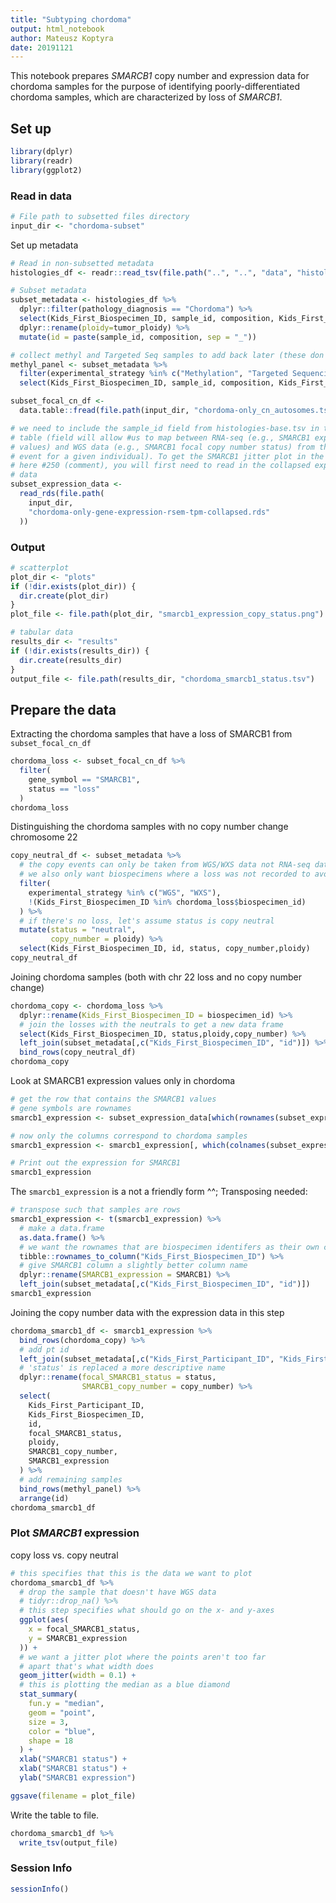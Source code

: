 ```yaml
---
title: "Subtyping chordoma"
output: html_notebook
author: Mateusz Koptyra 
date: 20191121
---
```


This notebook prepares _SMARCB1_ copy number and expression data for chordoma samples for the purpose of identifying poorly-differentiated chordoma samples, which are characterized by loss of _SMARCB1_.

## Set up

```r
library(dplyr)
library(readr)
library(ggplot2)
```

### Read in data

```r
# File path to subsetted files directory
input_dir <- "chordoma-subset"
```

Set up metadata

```r
# Read in non-subsetted metadata
histologies_df <- readr::read_tsv(file.path("..", "..", "data", "histologies-base.tsv"), guess_max = 100000)

# Subset metadata
subset_metadata <- histologies_df %>%
  dplyr::filter(pathology_diagnosis == "Chordoma") %>%
  select(Kids_First_Biospecimen_ID, sample_id, composition, Kids_First_Participant_ID,experimental_strategy,tumor_ploidy) %>%
  dplyr::rename(ploidy=tumor_ploidy) %>%
  mutate(id = paste(sample_id, composition, sep = "_"))

# collect methyl and Targeted Seq samples to add back later (these don't have CN or RNA expression)
methyl_panel <- subset_metadata %>%
  filter(experimental_strategy %in% c("Methylation", "Targeted Sequencing")) %>%
  select(Kids_First_Biospecimen_ID, sample_id, composition, Kids_First_Participant_ID,experimental_strategy,ploidy, id)
```

```r
subset_focal_cn_df <-
  data.table::fread(file.path(input_dir, "chordoma-only_cn_autosomes.tsv.gz"))
```

```r
# we need to include the sample_id field from histologies-base.tsv in the final
# table (field will allow #us to map between RNA-seq (e.g., SMARCB1 expression
# values) and WGS data (e.g., SMARCB1 focal copy number status) from the same
# event for a given individual). To get the SMARCB1 jitter plot in the photo
# here #250 (comment), you will first need to read in the collapsed expression
# data
subset_expression_data <-
  read_rds(file.path(
    input_dir,
    "chordoma-only-gene-expression-rsem-tpm-collapsed.rds"
  ))
```

### Output

```r
# scatterplot
plot_dir <- "plots"
if (!dir.exists(plot_dir)) {
  dir.create(plot_dir)
}
plot_file <- file.path(plot_dir, "smarcb1_expression_copy_status.png")

# tabular data
results_dir <- "results"
if (!dir.exists(results_dir)) {
  dir.create(results_dir)
}
output_file <- file.path(results_dir, "chordoma_smarcb1_status.tsv")
```

## Prepare the data

Extracting the chordoma samples that have a loss of SMARCB1 from `subset_focal_cn_df`

```r
chordoma_loss <- subset_focal_cn_df %>%
  filter(
    gene_symbol == "SMARCB1",
    status == "loss"
  )
chordoma_loss
```

Distinguishing the chordoma samples with no copy number change chromosome 22
```r
copy_neutral_df <- subset_metadata %>%
  # the copy events can only be taken from WGS/WXS data not RNA-seq data
  # we also only want biospecimens where a loss was not recorded to avoid duplicates
  filter(
    experimental_strategy %in% c("WGS", "WXS"),
    !(Kids_First_Biospecimen_ID %in% chordoma_loss$biospecimen_id)
  ) %>%
  # if there's no loss, let's assume status is copy neutral
  mutate(status = "neutral",
         copy_number = ploidy) %>%
  select(Kids_First_Biospecimen_ID, id, status, copy_number,ploidy)
copy_neutral_df
```

Joining chordoma samples (both with chr 22 loss and no copy number change)
```r
chordoma_copy <- chordoma_loss %>%
  dplyr::rename(Kids_First_Biospecimen_ID = biospecimen_id) %>%
  # join the losses with the neutrals to get a new data frame
  select(Kids_First_Biospecimen_ID, status,ploidy,copy_number) %>%
  left_join(subset_metadata[,c("Kids_First_Biospecimen_ID", "id")]) %>%
  bind_rows(copy_neutral_df)
chordoma_copy
```

Look at SMARCB1 expression values only in chordoma

```r
# get the row that contains the SMARCB1 values
# gene symbols are rownames
smarcb1_expression <- subset_expression_data[which(rownames(subset_expression_data) == "SMARCB1"), ]
```

```r
# now only the columns correspond to chordoma samples
smarcb1_expression <- smarcb1_expression[, which(colnames(subset_expression_data) %in% subset_metadata$Kids_First_Biospecimen_ID) ]

# Print out the expression for SMARCB1
smarcb1_expression
```

The `smarcb1_expression` is a not a friendly form ^^; Transposing needed: 

```r
# transpose such that samples are rows
smarcb1_expression <- t(smarcb1_expression) %>%
  # make a data.frame
  as.data.frame() %>%
  # we want the rownames that are biospecimen identifers as their own column called Kids_First_Biospecimen_ID
  tibble::rownames_to_column("Kids_First_Biospecimen_ID") %>%
  # give SMARCB1 column a slightly better column name
  dplyr::rename(SMARCB1_expression = SMARCB1) %>%
  left_join(subset_metadata[,c("Kids_First_Biospecimen_ID", "id")])
smarcb1_expression
```


Joining the copy number data with the expression data in this step
```r
chordoma_smarcb1_df <- smarcb1_expression %>%
  bind_rows(chordoma_copy) %>%
  # add pt id
  left_join(subset_metadata[,c("Kids_First_Participant_ID", "Kids_First_Biospecimen_ID")]) %>%
  # 'status' is replaced a more descriptive name
  dplyr::rename(focal_SMARCB1_status = status,
                SMARCB1_copy_number = copy_number) %>%
  select(
    Kids_First_Participant_ID,
    Kids_First_Biospecimen_ID,
    id,
    focal_SMARCB1_status,
    ploidy,
    SMARCB1_copy_number,
    SMARCB1_expression
  ) %>%
  # add remaining samples
  bind_rows(methyl_panel) %>%
  arrange(id)
chordoma_smarcb1_df
```


### Plot _SMARCB1_ expression

copy loss vs. copy neutral 

```r
# this specifies that this is the data we want to plot
chordoma_smarcb1_df %>%
  # drop the sample that doesn't have WGS data
  # tidyr::drop_na() %>%
  # this step specifies what should go on the x- and y-axes
  ggplot(aes(
    x = focal_SMARCB1_status,
    y = SMARCB1_expression
  )) +
  # we want a jitter plot where the points aren't too far
  # apart that's what width does
  geom_jitter(width = 0.1) +
  # this is plotting the median as a blue diamond
  stat_summary(
    fun.y = "median",
    geom = "point",
    size = 3,
    color = "blue",
    shape = 18
  ) +
  xlab("SMARCB1 status") +
  xlab("SMARCB1 status") +
  ylab("SMARCB1 expression")
```

```r
ggsave(filename = plot_file)
```

Write the table to file.

```r
chordoma_smarcb1_df %>%
  write_tsv(output_file)
```

### Session Info

```r
sessionInfo()
```
